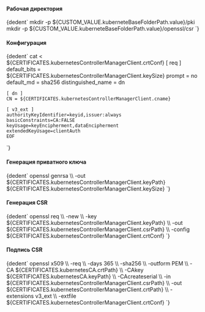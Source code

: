 


<h4>Рабочая директория</h4>
<CodeBlock language="bash">
    {dedent`
        mkdir -p ${CUSTOM_VALUE.kuberneteBaseFolderPath.value}/pki
        mkdir -p ${CUSTOM_VALUE.kuberneteBaseFolderPath.value}/openssl/csr
    `}
</CodeBlock>

<h4>Конфигурация</h4>
<CodeBlock language="bash">
  {dedent`
    cat <<EOF > ${CERTIFICATES.kubernetesControllerManagerClient.crtConf}
    [ req ]
    default_bits        = ${CERTIFICATES.kubernetesControllerManagerClient.keySize}
    prompt              = no
    default_md          = sha256
    distinguished_name  = dn

    [ dn ]
    CN = ${CERTIFICATES.kubernetesControllerManagerClient.cname}

    [ v3_ext ]
    authorityKeyIdentifier=keyid,issuer:always
    basicConstraints=CA:FALSE
    keyUsage=keyEncipherment,dataEncipherment
    extendedKeyUsage=clientAuth
    EOF
  `}
</CodeBlock>

<h4>Генерация приватного ключа</h4>
<CodeBlock language="bash">
  {dedent`
    openssl genrsa \\
      -out ${CERTIFICATES.kubernetesControllerManagerClient.keyPath} ${CERTIFICATES.kubernetesControllerManagerClient.keySize}
  `}
</CodeBlock>

<h4>Генерация CSR</h4>
<CodeBlock language="bash">
  {dedent`
    openssl req \\
      -new \\
      -key ${CERTIFICATES.kubernetesControllerManagerClient.keyPath} \\
      -out ${CERTIFICATES.kubernetesControllerManagerClient.csrPath} \\
      -config ${CERTIFICATES.kubernetesControllerManagerClient.crtConf}
  `}
</CodeBlock>

<h4>Подпись CSR</h4>
<CodeBlock language="bash">
  {dedent`
    openssl x509 \\
      -req \\
      -days 365 \\
      -sha256 \\
      -outform PEM \\
      -CA ${CERTIFICATES.kubernetesCA.crtPath} \\
      -CAkey ${CERTIFICATES.kubernetesCA.keyPath} \\
      -CAcreateserial \\
      -in ${CERTIFICATES.kubernetesControllerManagerClient.csrPath} \\
      -out ${CERTIFICATES.kubernetesControllerManagerClient.crtPath} \\
      -extensions v3_ext \\
      -extfile ${CERTIFICATES.kubernetesControllerManagerClient.crtConf}
  `}
</CodeBlock>
